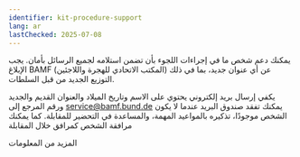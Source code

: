 ```yaml
---
identifier: kit-procedure-support
lang: ar
lastChecked: 2025-07-08
---
```

يمكنك دعم شخص ما في إجراءات اللجوء بأن تضمن استلامه لجميع الرسائل بأمان. يجب الإبلاغ
BAMF
(المكتب الاتحادي للهجرة واللاجئين)
عن أي عنوان جديد، بما في ذلك التوزيع الجديد من قبل السلطات. 

يكفي إرسال بريد إلكتروني يحتوي على الاسم وتاريخ الميلاد والعنوان القديم والجديد ورقم المرجع إلى
service@bamf.bund.de
يمكنك تفقد صندوق البريد عندما لا يكون الشخص موجودًا، تذكيره بالمواعيد المهمة، والمساعدة في التحضير للمقابلة. كما يمكنك مرافقة الشخص كمرافق خلال المقابلة

ﺍﻟﻤﺰﻳﺪ ﻣﻦ ﺍﻟﻤﻌﻠﻮﻣﺎﺕ
<ExternalShortLink identifier="asylnet_support_interview" />
